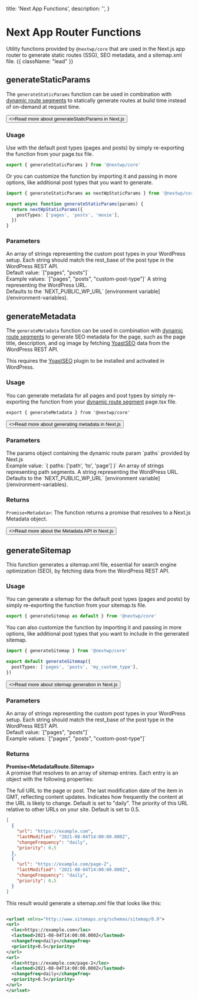   title: 'Next App Functions',
  description: '',
}

# Next App Router Functions

Utility functions provided by `@nextwp/core` that are used in the Next.js app router to generate static routes (SSG), SEO metadata, and a sitemap.xml file. {{ className: "lead" }}

## generateStaticParams

The `generateStaticParams` function can be used in combination with [dynamic route segments](/packages/nextwp/core/components#wordpress-template) to statically generate routes at build time instead of on-demand at request time.

<div className="not-prose">
  <Button
    href="https://nextjs.org/docs/app/api-reference/functions/generate-static-params"
    target="_blank"
    variant="text"
    arrow="right"
  >
    <>Read more about generateStaticParams in Next.js</>
  </Button>
</div>

### Usage

Use with the default post types (pages and posts) by simply re-exporting the function from your page.tsx file.

```typescript {{ title: 'src/app/[[...paths]]/page.tsx' }}
export { generateStaticParams } from '@nextwp/core'
```

Or you can customize the function by importing it and passing in more options, like additional post types that you want to generate.

```typescript {{ title: 'src/app/[[...paths]]/page.tsx' }}
import { generateStaticParams as nextWpStaticParams } from '@nextwp/core'

export async function generateStaticParams(params) {
  return nextWpStaticParams({
    postTypes: ['pages', 'posts', 'movie'],
  })
}
```

### Parameters

<Properties>
  <Property name="postTypes" type="string[] (optional)">
    An array of strings representing the custom post types in your WordPress
    setup. Each string should match the rest_base of the post type in the
    WordPress REST API. <br />
    Default value: `["pages", "posts"]` <br />
    Example values: `["pages", "posts", "custom-post-type"]`
  </Property>
  <Property name="wpUrl" type="string (optional)">
    A string representing the WordPress URL. <br />
    Defaults to the `NEXT_PUBLIC_WP_URL` [environment variable](/environment-variables).
  </Property>
</Properties>

## generateMetadata

The `generateMetadata` function can be used in combination with [dynamic route segments](/packages/nextwp/core/components#wordpress-template) to generate SEO metadata for the page, such as the page title, description, and og image by fetching [YoastSEO](https://en-ca.wordpress.org/plugins/wordpress-seo/) data from the WordPress REST API.

This requires the [YoastSEO](https://en-ca.wordpress.org/plugins/wordpress-seo/) plugin to be installed and activated in WordPress.

### Usage

You can generate metadata for all pages and post types by simply re-exporting the function from your [dynamic route segment](/packages/nextwp/core/components#wordpress-template) page.tsx file.

```tsx {{title: 'src/app/[[...paths]]/page.tsx'}}
export { generateMetadata } from '@nextwp/core'
```

<div className="not-prose">
  <Button
    href="https://nextjs.org/docs/app/api-reference/functions/generate-metadata#generatemetadata-function"
    target="_blank"
    variant="text"
    arrow="right"
  >
    <>Read more about generating metadata in Next.js</>
  </Button>
</div>

### Parameters

<Properties>
  <Property name="params" type="object">
    The params object containing the dynamic route param `paths` provided by Next.js <br/>
    Example value: `{ paths: ['path', 'to', 'page'] }`
  </Property>

<Property name="params.paths" type="string[]">
  An array of strings representing path segments.
</Property>

<Property name="wpUrl" type="string (optional)">
  A string representing the WordPress URL. <br />
  Defaults to the `NEXT_PUBLIC_WP_URL` [environment variable](/environment-variables).
</Property>

</Properties>

### Returns

`Promise<Metadata>`: The function returns a promise that resolves to a Next.js Metadata object.

<div className="not-prose">
  <Button
    href="https://nextjs.org/docs/app/building-your-application/optimizing/metadata"
    target="_blank"
    variant="text"
    arrow="right"
  >
    <>Read more about the Metadata API in Next.js</>
  </Button>
</div>

## generateSitemap

This function generates a sitemap.xml file, essential for search engine optimization (SEO), by fetching data from the WordPress REST API.

### Usage

You can generate a sitemap for the default post types (pages and posts) by simply re-exporting the function from your sitemap.ts file.

```ts {{title: 'src/app/sitemap.ts'}}
export { generateSitemap as default } from '@nextwp/core'
```

You can also customize the function by importing it and passing in more options, like additional post types that you want to include in the generated sitemap.

```ts {{title: 'src/app/sitemap.ts'}}
import { generateSitemap } from '@nextwp/core'

export default generateSitemap({
  postTypes: ['pages', 'posts', 'my_custom_type'],
})
```

<div className="not-prose">
  <Button
    href="https://nextjs.org/docs/app/api-reference/file-conventions/metadata/sitemap#generating-a-sitemap-using-code-js-ts"
    target="_blank"
    variant="text"
    arrow="right"
  >
    <>Read more about sitemap generation in Next.js</>
  </Button>
</div>

### Parameters

<Properties>
  <Property name="postTypes" type="string[]">
    An array of strings representing the custom post types in your WordPress
    setup. Each string should match the rest_base of the post type in the
    WordPress REST API. <br />
    Default value: `["pages", "posts"]` <br />
    Example values: `["pages", "posts", "custom-post-type"]`
  </Property>
</Properties>

### Returns

**Promise&lt;MetadataRoute.Sitemap&gt;**<br/>
A promise that resolves to an array of sitemap entries. Each entry is an object with the following properties:

<Properties>
  <Property name="url" type="string">
    The full URL to the page or post.
  </Property>
  <Property name="lastModified" type="string">
    The last modification date of the item in GMT, reflecting content updates.
  </Property>
  <Property name="changeFrequency" type="string">
    Indicates how frequently the content at the URL is likely to change. Default
    is set to "daily".
  </Property>
  <Property name="priority" type="number">
    The priority of this URL relative to other URLs on your site. Default is set
    to 0.5.
  </Property>
</Properties>

```json {{ title: 'Example Result' }}
[
  {
    "url": "https://example.com",
    "lastModified": "2021-08-04T14:00:00.000Z",
    "changeFrequency": "daily",
    "priority": 0.5
  },
  {
    "url": "https://example.com/page-2",
    "lastModified": "2021-08-04T14:00:00.000Z",
    "changeFrequency": "daily",
    "priority": 0.5
  }
]
```

This result would generate a sitemap.xml file that looks like this:

```xml {{ title: 'Example Sitemap' }}

<urlset xmlns="http://www.sitemaps.org/schemas/sitemap/0.9">
<url>
  <loc>https://example.com</loc>
  <lastmod>2021-08-04T14:00:00.000Z</lastmod>
  <changefreq>daily</changefreq>
  <priority>0.5</priority>
</url>
<url>
  <loc>https://example.com/page-2</loc>
  <lastmod>2021-08-04T14:00:00.000Z</lastmod>
  <changefreq>daily</changefreq>
  <priority>0.5</priority>
</url>
</urlset>
```

